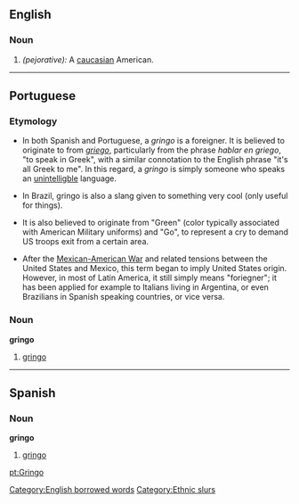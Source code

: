 ==English==

===Noun===
{{en-noun-reg}}

# ''(pejorative):'' A [[caucasian]] American.

----

==Portuguese==

===Etymology===
*In both Spanish and Portuguese, a ''gringo'' is a foreigner.  It is believed to originate to from ''[[griego]]'', particularly from the phrase ''hablar en griego'', "to speak in Greek", with a similar connotation to the English phrase "it's all Greek to me".   In this regard, a ''gringo'' is simply someone who speaks an [[unintelligble]] language.

*In Brazil, gringo is also a slang given to something very cool (only useful for things).

*It is also believed to originate from "Green" (color typically associated with American Military uniforms) and "Go", to represent a cry to demand US troops exit from a certain area.

*After the [[w:Mexican-American War|Mexican-American War]] and related tensions between the United States and Mexico, this term began to imply United States origin.  However, in most of Latin America, it still simply means "foriegner"; it has been applied for example to Italians living in Argentina, or even Brazilians in Spanish speaking countries, or vice versa.

===Noun===
'''gringo'''

# [[#Noun|gringo]]

----

==Spanish==
===Noun===
'''gringo'''

# [[#Noun|gringo]]

[[Category:English borrowed words]]
[[Category:Ethnic slurs]]

[[pt:Gringo]]